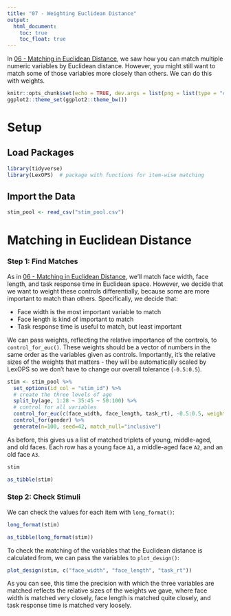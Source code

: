 ```yaml
---
title: "07 - Weighting Euclidean Distance"
output:
  html_document:
    toc: true
    toc_float: true
---
```


In [06 - Matching in Euclidean Distance](iw_06_euclidean_dist.html), we saw how you can match multiple numeric variables by Euclidean distance. However, you might still want to match some of those variables more closely than others. We can do this with weights.

```r
knitr::opts_chunk$set(echo = TRUE, dev.args = list(png = list(type = "cairo")))
ggplot2::theme_set(ggplot2::theme_bw())
```

# Setup

## Load Packages

```r
library(tidyverse)
library(LexOPS)  # package with functions for item-wise matching
```

## Import the Data

```r
stim_pool <- read_csv("stim_pool.csv")
```

# Matching in Euclidean Distance

### **Step 1**: Find Matches

As in [06 - Matching in Euclidean Distance](iw_06_euclidean_dist.html), we'll match face width, face length, and task response time in Euclidean space. However, we decide that we want to weight these controls differentially, because some are more important to match than others. Specifically, we decide that:

* Face width is the most important variable to match
* Face length is kind of important to match
* Task response time is useful to match, but least important

We can pass weights, reflecting the relative importance of the controls, to `control_for_euc()`. These weights should be a vector of numbers in the same order as the variables given as controls. Importantly, it's the relative sizes of the weights that matters - they will be automatically scaled by LexOPS so we don't have to change our overall tolerance (`-0.5:0.5`).

```r
stim <- stim_pool %>%
  set_options(id_col = "stim_id") %>%
  # create the three levels of age
  split_by(age, 1:28 ~ 35:45 ~ 50:100) %>%
  # control for all variables
  control_for_euc(c(face_width, face_length, task_rt), -0.5:0.5, weights = c(10, 5, 2)) %>%
  control_for(gender) %>%
  generate(n=100, seed=42, match_null="inclusive")
```

As before, this gives us a list of matched triplets of young, middle-aged, and old faces. Each row has a young face `A1`, a middle-aged face `A2`, and an old face `A3`.

```r
stim
```

```r
as_tibble(stim)
```

### **Step 2**: Check Stimuli

We can check the values for each item with `long_format()`:

```r
long_format(stim)
```

```r
as_tibble(long_format(stim))
```

To check the matching of the variables that the Euclidean distance is calculated from, we can pass the variables to `plot_design()`:

```r
plot_design(stim, c("face_width", "face_length", "task_rt"))
```

As you can see, this time the precision with which the three variables are matched reflects the relative sizes of the weights we gave, where face width is matched very closely, face length is matched quite closely, and task response time is matched very loosely.
